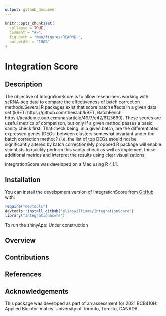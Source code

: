 ```yaml
---
output: github_document
---
```


<!-- README.md is generated from README.Rmd. Please edit that file -->

```r
knitr::opts_chunk$set(
  collapse = TRUE,
  comment = "#>",
  fig.path = "man/figures/README-",
  out.width = "100%"
)
```

# Integration Score

<!-- badges: start -->
<!-- badges: end -->

## Description

The objective of IntegrationScore is to allow researchers working with scRNA-seq data to compare the effectiveness of batch correction methods.Several R packages exist that score batch effects in a given data set (kBET: https://github.com/theislab/kBET, BatchBench: https://academic.oup.com/nar/article/49/7/e42/6125660). These scores are useful metrics of comparison, but only if a given method passes a basic sanity check first. That check being: in a given batch, are the differentiated expressed genes (DEGs) between clusters somewhat invariant under the batch correction method? (i.e. the list of top DEGs should not be significantly altered by batch correction)My proposed R package will enable scientists to quickly perform this sanity check as well as implement these additional metrics and interpret the results using clear visualizations.

IntegrationScore was developed on a Mac using R 4.1.1.

## Installation

You can install the development version of IntegrationScore from [GitHub](https://github.com/) with:

``` r
require("devtools")
devtools::install_github("eliaswilliams/IntegrationScore")
library("IntegrationScore")
```

To run the shinyApp:
Under construction

## Overview


## Contributions


## References


## Acknowledgements

This  package  was  developed  as  part  of  an  assessment  for  2021  BCB410H:  Applied  Bioinfor-matics, University of Toronto, Toronto, CANADA.


